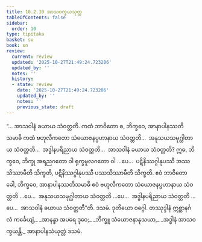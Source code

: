 ```yaml
---
title: 10.2.10 အာသဝက္ခယသုတ္တ
tableOfContents: false
sidebar:
  order: 10
type: tipitaka
basket: su
book: sn
review:
  current: review
  updated: '2025-10-27T21:49:24.723206'
  updated_by: ''
  notes: ''
  history:
  - state: review
    date: '2025-10-27T21:49:24.723206'
    updated_by: ''
    notes: ''
    previous_state: draft
---
```



<ReviewStatus review={frontmatter.review} showDetails={true} />

<HypothesisAnnotation frontmatter={frontmatter} />

<DynamicBreadcrumb />

<Division number="996" book="sn" e="ch" v="18" p="430">

<Paragraph number="1785" book="sn">
“… အာသဝါနံ ခယာယ သံဝတ္တတိ. ကထံ ဘာဝိတော စ, ဘိက္ခဝေ, အာနာပါနဿတိသမာဓိ ကထံ ဗဟုလီကတော သံယောဇနပ္ပဟာနာယ သံဝတ္တတိ…  အနုသယသမုဂ္ဃါတာယ သံဝတ္တတိ…  အဒ္ဓါနပရိညာယ သံဝတ္တတိ…  အာသဝါနံ ခယာယ သံဝတ္တတိ? ဣဓ, ဘိက္ခဝေ, ဘိက္ခု အရညဂတော ဝါ ရုက္ခမူလဂတော ဝါ …ပေ…  ပဋိနိဿဂ္ဂါနုပဿီ အဿသိဿာမီတိ သိက္ခတိ, ပဋိနိဿဂ္ဂါနုပဿီ ပဿသိဿာမီတိ သိက္ခတိ. ဧဝံ ဘာဝိတော ခေါ, ဘိက္ခဝေ, အာနာပါနဿတိသမာဓိ ဧဝံ ဗဟုလီကတော သံယောဇနပ္ပဟာနာယ သံဝတ္တတိ …ပေ…  အနုသယသမုဂ္ဃါတာယ သံဝတ္တတိ …ပေ…  အဒ္ဓါနပရိညာယ သံဝတ္တတိ …ပေ…  အာသဝါနံ ခယာယ သံဝတ္တတီ”တိ.

</Paragraph>
</Division>

<Paragraph number="1786" type="center" book="sn">
ဒသမံ.



</Paragraph>

<Paragraph number="1787" type="center" book="sn">
ဒုတိယော ဝဂ္ဂေါ.



</Paragraph>

<Paragraph number="1788" type="center" book="sn">
တဿုဒ္ဒါနံ


</Paragraph>

<Paragraph number="1789" type="verses" book="sn">
ဣစ္ဆာနင်္ဂလံ ကင်္ခေယျံ,_  
_အာနန္ဒာ အပရေ ဒုဝေ;_  
_ဘိက္ခူ သံယောဇနာနုသယာ,_  
_အဒ္ဓါနံ အာသဝက္ခယန္တိ._  


</Paragraph>

<Paragraph number="1790" type="center" book="sn">
အာနာပါနသံယုတ္တံ ဒသမံ.
</Paragraph>